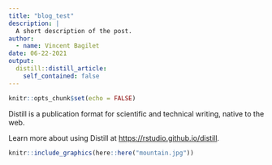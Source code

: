 ```yaml
---
title: "blog_test"
description: |
  A short description of the post.
author:
  - name: Vincent Bagilet
date: 06-22-2021
output:
  distill::distill_article:
    self_contained: false
---
```



```r
knitr::opts_chunk$set(echo = FALSE)
```

Distill is a publication format for scientific and technical writing, native to the web.

Learn more about using Distill at <https://rstudio.github.io/distill>.

```r
knitr::include_graphics(here::here("mountain.jpg"))
```


<!-- ```{r} -->
<!-- library(tidyverse) -->
<!-- library(mediocrethemes) -->

<!-- set_mediocre_all() -->

<!-- mpg %>%  -->
<!--   ggplot(aes(x = displ, y = hwy)) + -->
<!--   geom_point() -->
<!-- ``` -->

